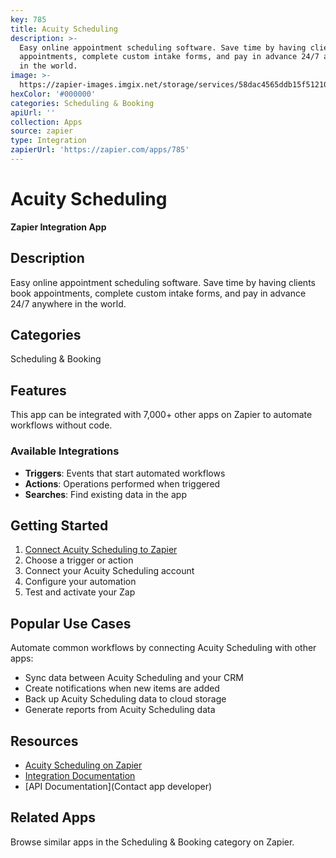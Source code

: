 ```yaml
---
key: 785
title: Acuity Scheduling
description: >-
  Easy online appointment scheduling software. Save time by having clients book
  appointments, complete custom intake forms, and pay in advance 24/7 anywhere
  in the world.
image: >-
  https://zapier-images.imgix.net/storage/services/58dac4565ddb15f51210ef610c2a0fb4.png?auto=format%2Ccompress&ixlib=python-3.0.0&q=50
hexColor: '#000000'
categories: Scheduling & Booking
apiUrl: ''
collection: Apps
source: zapier
type: Integration
zapierUrl: 'https://zapier.com/apps/785'
---
```

# Acuity Scheduling

**Zapier Integration App**

## Description

Easy online appointment scheduling software. Save time by having clients book appointments, complete custom intake forms, and pay in advance 24/7 anywhere in the world.

## Categories

Scheduling & Booking

## Features

This app can be integrated with 7,000+ other apps on Zapier to automate workflows without code.

### Available Integrations

- **Triggers**: Events that start automated workflows
- **Actions**: Operations performed when triggered
- **Searches**: Find existing data in the app

## Getting Started

1. [Connect Acuity Scheduling to Zapier](https://zapier.com/apps/785)
2. Choose a trigger or action
3. Connect your Acuity Scheduling account
4. Configure your automation
5. Test and activate your Zap

## Popular Use Cases

Automate common workflows by connecting Acuity Scheduling with other apps:

- Sync data between Acuity Scheduling and your CRM
- Create notifications when new items are added
- Back up Acuity Scheduling data to cloud storage
- Generate reports from Acuity Scheduling data

## Resources

- [Acuity Scheduling on Zapier](https://zapier.com/apps/785)
- [Integration Documentation](https://zapier.com/apps/785/integrations)
- [API Documentation](Contact app developer)

## Related Apps

Browse similar apps in the Scheduling & Booking category on Zapier.
